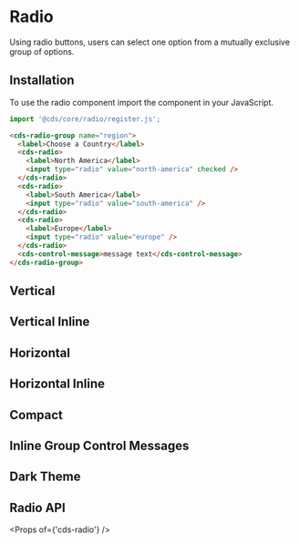 
<Meta title="Forms/Radio" />

# Radio

Using radio buttons, users can select one option from a mutually exclusive group of options.

## Installation

To use the radio component import the component in your JavaScript.

```typescript
import '@cds/core/radio/register.js';
```

```html
<cds-radio-group name="region">
  <label>Choose a Country</label>
  <cds-radio>
    <label>North America</label>
    <input type="radio" value="north-america" checked />
  </cds-radio>
  <cds-radio>
    <label>South America</label>
    <input type="radio" value="south-america" />
  </cds-radio>
  <cds-radio>
    <label>Europe</label>
    <input type="radio" value="europe" />
  </cds-radio>
  <cds-control-message>message text</cds-control-message>
</cds-radio-group>
```

<Preview>
  <Story id="stories-radio--radio" />
</Preview>

## Vertical

<Preview>
  <Story id="stories-radio--vertical-group" />
</Preview>

## Vertical Inline

<Preview>
  <Story id="stories-radio--vertical-inline-group" />
</Preview>

## Horizontal

<Preview>
  <Story id="stories-radio--horizontal-group" />
</Preview>

## Horizontal Inline

<Preview>
  <Story id="stories-radio--horizontal-inline-group" />
</Preview>

## Compact

<Preview>
  <Story id="stories-radio--compact-group" />
</Preview>

## Inline Group Control Messages

<Preview>
  <Story id="stories-radio--inline-group-control-messages" />
</Preview>

## Dark Theme

<Preview>
  <Story id="stories-radio--dark-theme" />
</Preview>

## Radio API

<Props of={'cds-radio'} />
